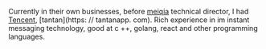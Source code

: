 Currently in their own businesses, before [meiqia](https://meiqia.com/) technical director, I had [Tencent](https://qq.com), [tantan](https: // tantanapp. com). Rich experience in im instant messaging technology, good at c ++, golang, react and other programming languages.